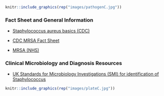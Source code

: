 
```r
knitr::include_graphics(rep("images/pathogenC.jpg"))
```

### Fact Sheet and General Information

* [Staphylococcus aureus basics (CDC)](https://www.cdc.gov/staphylococcus-aureus/about/index.html)

* [CDC MRSA Fact Sheet](https://www.cdc.gov/mrsa/pdf/mrsa_consumerfactsheet_f.pdf) 

* [MRSA (NHS)](https://www.nhs.uk/conditions/mrsa/)

### Clinical Microbiology and Diagnosis Resources

* [UK Standards for Microbiology Investigations (SMI) for identification of Staphylococcus](https://assets.publishing.service.gov.uk/government/uploads/system/uploads/attachment_data/file/887570/UK_SMI_ID_07i4.pdf)


```r
knitr::include_graphics(rep("images/plateC.jpg"))
```
